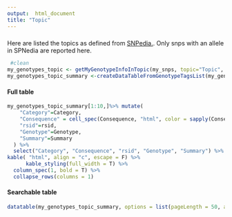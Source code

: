 ---
output:  html_document
title: "Topic"
---

### {.tabset .tabset-fade .tabset-pills}

Here are listed the topics as defined from [SNPedia.](https://www.snpedia.com/index.php/Category:Topic). Only snps with an allele in SPNedia are reported here.


```{r topic_setup, echo=F}
 #clean
my_genotypes_topic <- getMyGenotypeInfoInTopic(my_snps, topic="Topic", out_dir=data_out_dir, force=force_snpedia_update)
my_genotypes_topic_summary <-createDataTableFromGenotypeTagsList(my_genotypes_topic)
```

#### Full table

```{r topic_full_table,  echo=FALSE,  results='asis'}
my_genotypes_topic_summary[1:10,]%>% mutate(
    "Category"=Category,
    "Consequence" = cell_spec(Consequence, "html", color = sapply(Consequence,function(x){switch(as.character(x), "Good"="blue", "Bad"="red", "Unknown"="grey")})),
    "rsid"=rsid,
    "Genotype"=Genotype,
    "Summary"=Summary
  ) %>%
  select("Category", "Consequence", "rsid", "Genotype", "Summary") %>%
kable( "html", align = "c", escape = F) %>%
      kable_styling(full_width = T) %>%
  column_spec(1, bold = T) %>%
  collapse_rows(columns = 1)

```

#### Searchable table

```{r topic_searchable_table, echo=F}
datatable(my_genotypes_topic_summary, options = list(pageLength = 50, autoWidth = TRUE))
```
